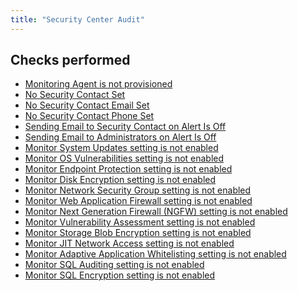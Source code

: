 ```yaml
---
title: "Security Center Audit"
---
```


## Checks performed

- [Monitoring Agent is not provisioned](azuresecuritycenteraudit/rules/azure_audit_securitycenter_monitor_agent_not_provisioned)
- [No Security Contact Set](azuresecuritycenteraudit/rules/azure_audit_securitycenter_security_contacts_not_set)
- [No Security Contact Email Set](azuresecuritycenteraudit/rules/azure_audit_securitycenter_security_contacts_email_not_set)
- [No Security Contact Phone Set](azuresecuritycenteraudit/rules/azure_audit_securitycenter_security_contacts_phone_not_set)
- [Sending Email to Security Contact on Alert Is Off](azuresecuritycenteraudit/rules/azure_audit_securitycenter_security_contacts_alert_notification_not_set)
- [Sending Email to Administrators on Alert Is Off](azuresecuritycenteraudit/rules/azure_audit_securitycenter_security_contacts_alert_to_admins_not_set)
- [Monitor System Updates setting is not enabled](azuresecuritycenteraudit/rules/azure_audit_securitycenter_monitor_system_updates_disabled)
- [Monitor OS Vulnerabilities setting is not enabled](azuresecuritycenteraudit/rules/azure_audit_securitycenter_monitor_os_vulnerabilities_disabled)
- [Monitor Endpoint Protection setting is not enabled](azuresecuritycenteraudit/rules/azure_audit_securitycenter_monitor_endpoint_protection_disabled)
- [Monitor Disk Encryption setting is not enabled](azuresecuritycenteraudit/rules/azure_audit_securitycenter_monitor_disk_encryption_disabled)
- [Monitor Network Security Group setting is not enabled](azuresecuritycenteraudit/rules/azure_audit_securitycenter_monitor_network_security_groups_disabled)
- [Monitor Web Application Firewall setting is not enabled](azuresecuritycenteraudit/rules/azure_audit_securitycenter_monitor_web_application_firewall_disabled)
- [Monitor Next Generation Firewall (NGFW) setting is not enabled](azuresecuritycenteraudit/rules/azure_audit_securitycenter_monitor_next_generation_firewall_disabled)
- [Monitor Vulnerability Assessment setting is not enabled](azuresecuritycenteraudit/rules/azure_audit_securitycenter_monitor_vulnerability_assessment_disabled)
- [Monitor Storage Blob Encryption setting is not enabled](azuresecuritycenteraudit/rules/azure_audit_securitycenter_monitor_storage_blob_encryption_disabled)
- [Monitor JIT Network Access setting is not enabled](azuresecuritycenteraudit/rules/azure_audit_securitycenter_monitor_jit_network_access_disabled)
- [Monitor Adaptive Application Whitelisting setting is not enabled](azuresecuritycenteraudit/rules/azure_audit_securitycenter_monitor_adaptive_application_whitelisting_disabled)
- [Monitor SQL Auditing setting is not enabled](azuresecuritycenteraudit/rules/azure_audit_securitycenter_monitor_sql_auditing_disabled)
- [Monitor SQL Encryption setting is not enabled](azuresecuritycenteraudit/rules/azure_audit_securitycenter_monitor_sql_encryption_disabled)
